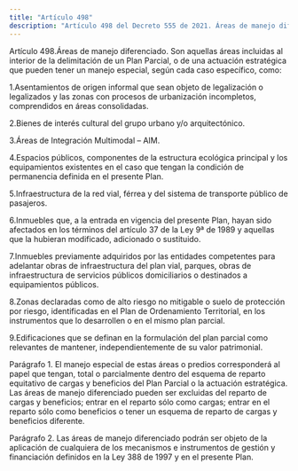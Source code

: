 ```yaml
---
title: "Artículo 498"
description: "Artículo 498 del Decreto 555 de 2021. Áreas de manejo diferenciado."
---
```


Artículo 498.Áreas de manejo diferenciado. Son aquellas áreas incluidas al interior de la delimitación de un Plan Parcial, o de una actuación estratégica que pueden tener un manejo especial, según cada caso específico, como:
 
1.Asentamientos de origen informal que sean objeto de legalización o legalizados y las zonas con procesos de urbanización incompletos, comprendidos en áreas consolidadas.
 
2.Bienes de interés cultural del grupo urbano y/o arquitectónico.
 
3.Áreas de Integración Multimodal – AIM.
 
4.Espacios públicos, componentes de la estructura ecológica principal y los equipamientos existentes en el caso que tengan la condición de permanencia definida en el presente Plan.
 
5.Infraestructura de la red vial, férrea y del sistema de transporte público de pasajeros.
 
6.Inmuebles que, a la entrada en vigencia del presente Plan, hayan sido afectados en los términos del artículo 37 de la Ley 9ª de 1989 y aquellas que la hubieran modificado, adicionado o sustituido.
 
7.Inmuebles previamente adquiridos por las entidades competentes para adelantar obras de infraestructura del plan vial, parques, obras de infraestructura de servicios públicos domiciliarios o destinados a equipamientos públicos.
 
8.Zonas declaradas como de alto riesgo no mitigable o suelo de protección por riesgo, identificadas en el Plan de Ordenamiento Territorial, en los instrumentos que lo desarrollen o en el mismo plan parcial.
 
9.Edificaciones que se definan en la formulación del plan parcial como relevantes de mantener, independientemente de su valor patrimonial.
 
Parágrafo 1. El manejo especial de estas áreas o predios corresponderá al papel que tengan, total o parcialmente dentro del esquema de reparto equitativo de cargas y beneficios del Plan Parcial o la actuación estratégica. Las áreas de manejo diferenciado pueden ser excluidas del reparto de cargas y beneficios; entrar en el reparto sólo como cargas; entrar en el reparto sólo como beneficios o tener un esquema de reparto de cargas y beneficios diferente.
 
Parágrafo 2. Las áreas de manejo diferenciado podrán ser objeto de la aplicación de cualquiera de los mecanismos e instrumentos de gestión y financiación definidos en la Ley 388 de 1997 y en el presente Plan.